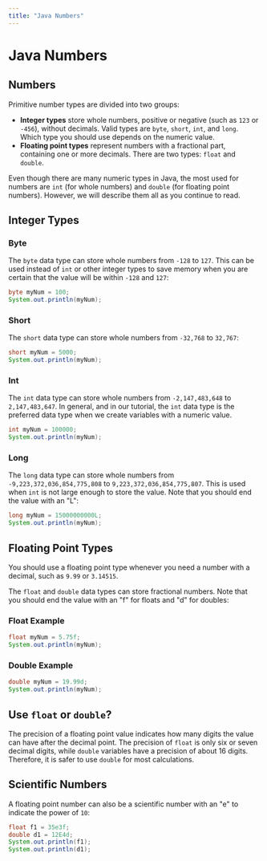 ```yaml
---
title: "Java Numbers"
---
```


# Java Numbers

## Numbers

Primitive number types are divided into two groups:

- **Integer types** store whole numbers, positive or negative (such as `123` or `-456`), without decimals. Valid types are `byte`, `short`, `int`, and `long`. Which type you should use depends on the numeric value.
- **Floating point types** represent numbers with a fractional part, containing one or more decimals. There are two types: `float` and `double`.

Even though there are many numeric types in Java, the most used for numbers are `int` (for whole numbers) and `double` (for floating point numbers). However, we will describe them all as you continue to read.

## Integer Types

### Byte
The `byte` data type can store whole numbers from `-128` to `127`. This can be used instead of `int` or other integer types to save memory when you are certain that the value will be within `-128` and `127`:

```java
byte myNum = 100;
System.out.println(myNum);
```

### Short
The `short` data type can store whole numbers from `-32,768` to `32,767`:

```java
short myNum = 5000;
System.out.println(myNum);
```

### Int
The `int` data type can store whole numbers from `-2,147,483,648` to `2,147,483,647`. In general, and in our tutorial, the `int` data type is the preferred data type when we create variables with a numeric value.

```java
int myNum = 100000;
System.out.println(myNum);
```

### Long
The `long` data type can store whole numbers from `-9,223,372,036,854,775,808` to `9,223,372,036,854,775,807`. This is used when `int` is not large enough to store the value. Note that you should end the value with an "L":

```java
long myNum = 15000000000L;
System.out.println(myNum);
```

## Floating Point Types

You should use a floating point type whenever you need a number with a decimal, such as `9.99` or `3.14515`.

The `float` and `double` data types can store fractional numbers. Note that you should end the value with an "f" for floats and "d" for doubles:

### Float Example

```java
float myNum = 5.75f;
System.out.println(myNum);
```

### Double Example

```java
double myNum = 19.99d;
System.out.println(myNum);
```

## Use `float` or `double`?

The precision of a floating point value indicates how many digits the value can have after the decimal point. The precision of `float` is only six or seven decimal digits, while `double` variables have a precision of about 16 digits. Therefore, it is safer to use `double` for most calculations.

## Scientific Numbers

A floating point number can also be a scientific number with an "e" to indicate the power of `10`:

```java
float f1 = 35e3f;
double d1 = 12E4d;
System.out.println(f1);
System.out.println(d1);
```
